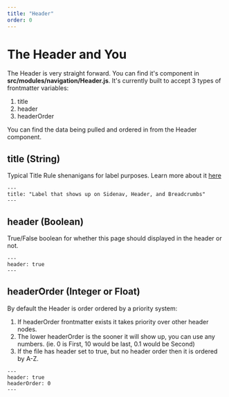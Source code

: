 ```yaml
---
title: "Header"
order: 0
---
```


# The Header and You

The Header is very straight forward. You can find it's component in **src/modules/navigation/Header.js**. 
It's currently built to accept 3 types of frontmatter variables:

1. title
2. header
3. headerOrder

You can find the data being pulled and ordered in from the Header component.

## title (String)

Typical Title Rule shenanigans for label purposes. Learn more about it [here](/navigation#The-Title-Rule)

```
---
title: "Label that shows up on Sidenav, Header, and Breadcrumbs"
---
```

## header (Boolean)

True/False boolean for whether this page should displayed in the header or not. 

```
---
header: true
---
```

## headerOrder (Integer or Float)

By default the Header is order ordered by a priority system:

1. If headerOrder frontmatter exists it takes priority over other header nodes. 
2. The lower headerOrder is the sooner it will show up, you can use any numbers. (ie. 0 is First, 10 would be last, 0.1 would be Second)
3. If the file has header set to true, but no header order then it is ordered by A-Z. 

```
---
header: true
headerOrder: 0
---
```
